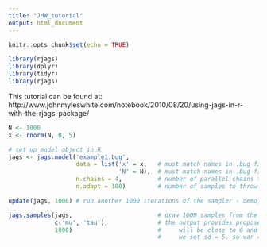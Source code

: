 ---
title: "JMW_tutorial"
output: html_document
---

```{r setup, include=FALSE}

knitr::opts_chunk$set(echo = TRUE)

library(rjags)
library(dplyr)
library(tidyr)
library(rjags)
```

This tutorial can be found at:
http://www.johnmyleswhite.com/notebook/2010/08/20/using-jags-in-r-with-the-rjags-package/


```{r cars}

N <- 1000
x <- rnorm(N, 0, 5)

```

```{r}

# set up model object in R
jags <- jags.model('example1.bug', 
                   data = list('x' = x,   # must match names in .bug file
                               'N' = N),  # must match names in .bug file
                   n.chains = 4,          # number of parallel chains to run
                   n.adapt = 100)         # number of samples to throw away as part of adaptive sampling period for                                             each chain

update(jags, 1000) # run another 1000 iterations of the sampler - demo, unnecessary for this simple problem

jags.samples(jags,                        # draw 1000 samples from the sampler for the values of mu and tau
             c('mu', 'tau'),              # the output provides proposed values for mu and tau (precision)
             1000)                        #     will be close to 0 and 0.04 because we set them at start
                                          #     we set sd = 5. so var = 25 and precision = 1/25 = 0.04

```





